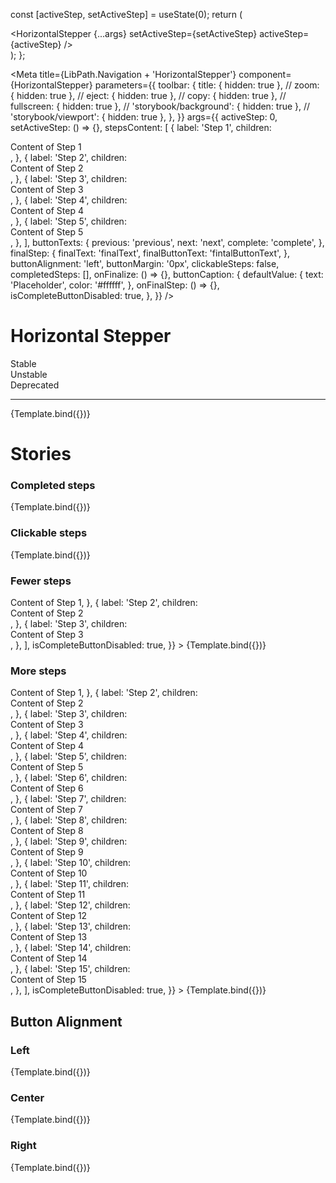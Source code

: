 
  const [activeStep, setActiveStep] = useState(0);
  return (
    <div>
      <HorizontalStepper {...args} setActiveStep={setActiveStep} activeStep={activeStep} />
    </div>
  );
};

<Meta
  title={LibPath.Navigation + 'HorizontalStepper'}
  component={HorizontalStepper}
  parameters={{
    toolbar: {
      title: { hidden: true },
      // zoom: { hidden: true },
      // eject: { hidden: true },
      // copy: { hidden: true },
      // fullscreen: { hidden: true },
      // 'storybook/background': { hidden: true },
      // 'storybook/viewport': { hidden: true },
    },
  }}
  args={{
    activeStep: 0,
    setActiveStep: () => {},
    stepsContent: [
      {
        label: 'Step 1',
        children: <div> Content of Step 1</div>,
      },
      {
        label: 'Step 2',
        children: <div>Content of Step 2</div>,
      },
      {
        label: 'Step 3',
        children: <div>Content of Step 3</div>,
      },
      {
        label: 'Step 4',
        children: <div>Content of Step 4</div>,
      },
      {
        label: 'Step 5',
        children: <div>Content of Step 5</div>,
      },
    ],
    buttonTexts: {
      previous: 'previous',
      next: 'next',
      complete: 'complete',
    },
    finalStep: {
      finalText: 'finalText',
      finalButtonText: 'fintalButtonText',
    },
    buttonAlignment: 'left',
    buttonMargin: '0px',
    clickableSteps: false,
    completedSteps: [],
    onFinalize: () => {},
    buttonCaption: {
      defaultValue: {
        text: 'Placeholder',
        color: '#ffffff',
      },
      onFinalStep: () => {},
      isCompleteButtonDisabled: true,
    },
  }}
/>

# Horizontal Stepper

<div
  style={{
    borderRadius: '999999px',
    display: 'inline-block',
    padding: '2px 8px',
    fontSize: '14px',
    lineHeight: '20px',
    fontWeight: '700',
    textAlign: 'center',
    letterSpacing: '0.25px',
    backgroundColor: '#138849',
    color: '#ffffff',
    marginBottom: '16px',
    marginRight: '3px',
  }}
>
  Stable
</div>

<div
  style={{
    borderRadius: '999999px',
    display: 'inline-block',
    padding: '2px 8px',
    fontSize: '14px',
    lineHeight: '20px',
    fontWeight: '700',
    textAlign: 'center',
    letterSpacing: '0.25px',
    backgroundColor: '#D2CB3F',
    color: '#ffffff',
    marginBottom: '16px',
    marginRight: '3px',
  }}
>
  Unstable
</div>

<div
  style={{
    borderRadius: '999999px',
    display: 'inline-block',
    padding: '2px 8px',
    fontSize: '14px',
    lineHeight: '20px',
    fontWeight: '700',
    textAlign: 'center',
    letterSpacing: '0.25px',
    backgroundColor: '#D23F47',
    color: '#ffffff',
    marginBottom: '16px',
    marginRight: '3px',
  }}
>
  Deprecated
</div>

<hr />

<Preview withToolbar>
  <Story
    name="Horizontal Stepper"
    args={{
      isCompleteButtonDisabled: true,
    }}
  >
    {Template.bind({})}
  </Story>
</Preview>

<Props story="Horizontal Stepper" />

# Stories

### Completed steps

<Canvas withToolbar>
  <Story
    name="Completed steps"
    args={{
      activeStep: 4,
      completedSteps: [0, 1, 2, 3, 4],
      isCompleteButtonDisabled: false,
    }}
  >
    {Template.bind({})}
  </Story>
</Canvas>

### Clickable steps

<Canvas withToolbar>
  <Story
    name="Clickable steps"
    args={{
      clickableSteps: true,
      isCompleteButtonDisabled: true,
    }}
  >
    {Template.bind({})}
  </Story>
</Canvas>

### Fewer steps

<Canvas withToolbar>
    <Story
    name="Fewer steps"
    args={{
        stepsContent: [
        {
            label: 'Step 1',
            children: <div> Content of Step 1</div>,
        },
        {
            label: 'Step 2',
            children: <div>Content of Step 2</div>,
        },
        {
            label: 'Step 3',
            children: <div>Content of Step 3</div>,
        },
        ],
        isCompleteButtonDisabled: true,
    }}
    >
    {Template.bind({})}
    </Story>
</Canvas>

### More steps

<Canvas withToolbar>
    <Story
    name="More steps"
    args={{
        stepsContent: [
        {
            label: 'Step 1',
            children: <div> Content of Step 1</div>,
        },
        {
            label: 'Step 2',
            children: <div>Content of Step 2</div>,
        },
        {
            label: 'Step 3',
            children: <div>Content of Step 3</div>,
        },
        {
            label: 'Step 4',
            children: <div>Content of Step 4</div>,
        },
        {
            label: 'Step 5',
            children: <div>Content of Step 5</div>,
        },
        {
            label: 'Step 6',
            children: <div>Content of Step 6</div>,
        },
        {
            label: 'Step 7',
            children: <div>Content of Step 7</div>,
        },
        {
            label: 'Step 8',
            children: <div>Content of Step 8</div>,
        },
        {
            label: 'Step 9',
            children: <div>Content of Step 9</div>,
        },
        {
            label: 'Step 10',
            children: <div>Content of Step 10</div>,
        },
        {
            label: 'Step 11',
            children: <div>Content of Step 11</div>,
        },
        {
            label: 'Step 12',
            children: <div>Content of Step 12</div>,
        },
        {
            label: 'Step 13',
            children: <div>Content of Step 13</div>,
        },
        {
            label: 'Step 14',
            children: <div>Content of Step 14</div>,
        },
        {
            label: 'Step 15',
            children: <div>Content of Step 15</div>,
        },
        ],
        isCompleteButtonDisabled: true,
    }}
    >
    {Template.bind({})}
    </Story>
</Canvas>

## Button Alignment

### Left

<Canvas withToolbar>
  <Story
    name="Button Alignment left"
    args={{
      buttonAlignment: 'left',
      isCompleteButtonDisabled: true,
    }}
  >
    {Template.bind({})}
  </Story>
</Canvas>

### Center

<Canvas withToolbar>
  <Story
    name="Button Alignment center"
    args={{
      buttonAlignment: 'center',
      isCompleteButtonDisabled: true,
    }}
  >
    {Template.bind({})}
  </Story>
</Canvas>

### Right

<Canvas withToolbar>
  <Story
    name="Button Alignment right"
    args={{
      buttonAlignment: 'right',
      isCompleteButtonDisabled: true,
    }}
  >
    {Template.bind({})}
  </Story>
</Canvas>
